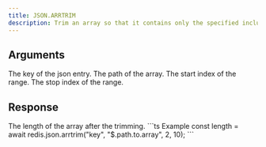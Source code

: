 ```yaml
---
title: JSON.ARRTRIM
description: Trim an array so that it contains only the specified inclusive range of elements.
---
```


## Arguments

<ParamField body="key" type="string" required>
    The key of the json entry.
</ParamField>
<ParamField body="path" type="string" default="$">
    The path of the array.
</ParamField>

<ParamField body="start" type="integer" required>
    The start index of the range.
</ParamField>
<ParamField body="stop" type="integer" required>
    The stop index of the range.
</ParamField>



## Response

<ResponseField type="integer" required>
  The length of the array after the trimming.
</ResponseField>

<RequestExample>
```ts Example
const length = await redis.json.arrtrim("key", "$.path.to.array", 2, 10);
```
</RequestExample>
